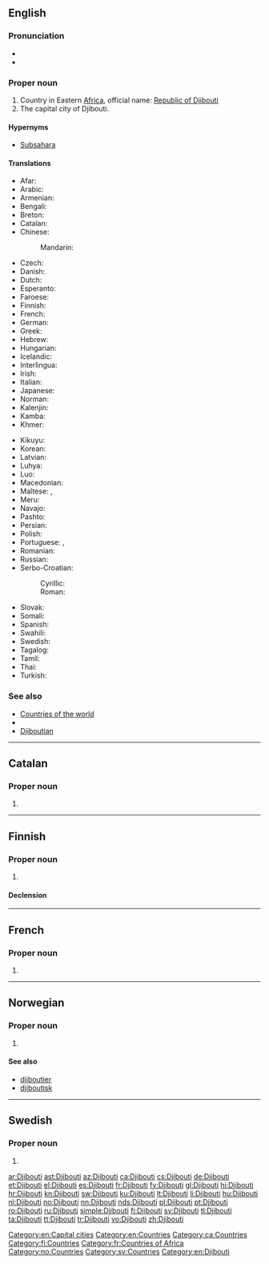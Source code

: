 ==English==
{{wikipedia}}

===Pronunciation===
* {{IPA|/dʒɨˈbuːti/|lang=en}}
* {{rhymes|uːti|lang=en}}

===Proper noun===
{{en-proper noun}}

# Country in Eastern [[Africa]], official name: [[Republic of Djibouti]]
# The capital city of Djibouti.

====Hypernyms====
* [[Subsahara]]

====Translations====
{{trans-top|Republic of Djibouti}}
* Afar: {{t|aa|Gabuuti}}
* Arabic: {{t|ar|جِيبُوتِيّ|m}}
* Armenian: {{t|hy|Ջիբութի}}
* Bengali: {{t|bn|জিবুতি}}
* Breton: {{t|br|Djibouti}}
* Catalan: {{t+|ca|Djibouti}}
* Chinese:
*: Mandarin: {{t+|cmn|吉布提|tr=Jíbùtí|sc=Hani}}
* Czech: {{t+|cs|Džibutsko|n}}
* Danish: {{t|da|Djibouti}}
* Dutch: {{t+|nl|Djibouti}}
* Esperanto: {{t|eo|Ĝibutio}}
* Faroese: {{t|fo|Djibuti|n}}
* Finnish: {{t+|fi|Djibouti}}
* French: {{t+|fr|Djibouti}}
* German: {{t+|de|Dschibuti}}
* Greek: {{t+|el|Τζιμπουτί|n}}
* Hebrew: {{t|he|ג׳יבוטי|tr=jibut'i}}
* Hungarian: {{t+|hu|Dzsibuti}}
* Icelandic: {{t+|is|Djíbútí|n}}
* Interlingua: {{t|ia|Djibuti}}
* Irish: {{t|ga|Djibouti}}
* Italian: {{t+|it|Gibuti}}
* Japanese: {{t+|ja|ジブチ|tr=Jibuchi}}
* Norman: {{t|nrf|Djibouti}}
* Kalenjin: {{t|kln|Jibuti}}
* Kamba: {{t|kam|Jibuti}}
* Khmer: {{t|km|ជីប៊ូទី|tr=ji boo ti|sc=Khmr}}
{{trans-mid}}
* Kikuyu: {{t|ki|Jibuti}}
* Korean: {{t+|ko|지부티|tr=Jibuti|sc=Hang}}
* Latvian: {{t+|lv|Džibutija|f}}
* Luhya: {{t|luy|Jibuti}}
* Luo: {{t|luo|Jibuti}}
* Macedonian: {{t+|mk|Џибути|n|tr=Džibúti}}
* Maltese: {{t|mt|Dġibuti}}, {{t|mt|Ġibuti}}
* Meru: {{t|mer|Jibuti}}
* Navajo: {{t|nv|Jibótii}}
* Pashto: {{t|ps|ګبوټي|f|tr=Gabûṭi|sc=ps-Arab}}
* Persian: {{t|fa|جیبوتی|tr=Jībūtī}}
* Polish: {{t+|pl|Dżibuti}}
* Portuguese: {{t+|pt|Jibuti|m}} {{qualifier|Portugal}}, {{t+|pt|Djibuti|m}} {{qualifier|Brazil}}
* Romanian: {{t+|ro|Djibouti}}
* Russian: {{t+|ru|Джибути́|f}}
* Serbo-Croatian:
*: Cyrillic: {{t|sh|Џибу̏ти|m|sc=Cyrl}}
*: Roman: {{t+|sh|Džibȕti|m}}
* Slovak: {{t|sk|Džibutsko|n}}
* Somali: {{t|so|Jabuuti}}
* Spanish: {{t+|es|Yibuti}}
* Swahili: {{t+|sw|Jibuti}}
* Swedish: {{t+|sv|Djibouti}}
* Tagalog: {{t|tl|Yibuti}}
* Tamil: {{t|ta|ஜிபூட்டி|tr=Jipūṭṭi}}
* Thai: {{t+|th|จิบูตี|tr=Čibūtī}}
* Turkish: {{t+|tr|Cibuti}}
{{trans-bottom}}

===See also===
* [[Appendix:Countries of the world|Countries of the world]]
* {{pedialite}}
* [[Djiboutian]]

[[Category:en:Capital cities]]
[[Category:en:Countries]]

----

==Catalan==
{{wikipedia|lang=ca}}

===Proper noun===
{{ca-proper noun|m}}

# {{l|en|Djibouti}}

[[Category:ca:Countries]]

----

==Finnish==
{{wikipedia|lang=fi}}

===Proper noun===
{{fi-proper noun}}

# {{l|en|Djibouti}}

====Declension====
{{fi-decl-risti|n=sg|Djibout|||a}}

[[Category:fi:Countries]]

----

==French==

===Proper noun===
{{fr-proper noun}}

# {{l|en|Djibouti}}

[[Category:fr:Countries of Africa]]

----

==Norwegian==

===Proper noun===
{{head|no|proper noun}}

# {{l|en|Djibouti}}

====See also====
* [[djiboutier]]
* [[djiboutisk]]

[[Category:no:Countries]]

----

==Swedish==

===Proper noun===
{{head|sv|proper noun}}

# {{l|en|Djibouti}}

[[Category:sv:Countries]]
[[Category:en:Djibouti]]

[[ar:Djibouti]]
[[ast:Djibouti]]
[[az:Djibouti]]
[[ca:Djibouti]]
[[cs:Djibouti]]
[[de:Djibouti]]
[[et:Djibouti]]
[[el:Djibouti]]
[[es:Djibouti]]
[[fr:Djibouti]]
[[fy:Djibouti]]
[[gl:Djibouti]]
[[hi:Djibouti]]
[[hr:Djibouti]]
[[kn:Djibouti]]
[[sw:Djibouti]]
[[ku:Djibouti]]
[[lt:Djibouti]]
[[li:Djibouti]]
[[hu:Djibouti]]
[[nl:Djibouti]]
[[no:Djibouti]]
[[nn:Djibouti]]
[[nds:Djibouti]]
[[pl:Djibouti]]
[[pt:Djibouti]]
[[ro:Djibouti]]
[[ru:Djibouti]]
[[simple:Djibouti]]
[[fi:Djibouti]]
[[sv:Djibouti]]
[[tl:Djibouti]]
[[ta:Djibouti]]
[[tt:Djibouti]]
[[tr:Djibouti]]
[[vo:Djibouti]]
[[zh:Djibouti]]